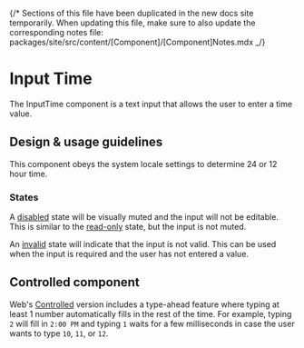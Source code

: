 
{/\* Sections of this file have been duplicated in the new docs site
temporarily. When updating this file, make sure to also update the corresponding
notes file: packages/site/src/content/[Component]/[Component]Notes.mdx \_/}

<Meta title="Components/Forms and Inputs/InputTime" />

# Input Time

The InputTime component is a text input that allows the user to enter a time
value.

## Design & usage guidelines

This component obeys the system locale settings to determine 24 or 12 hour time.

### States

A
[disabled](../?path=/story/components-forms-and-inputs-inputtime-web--disabled)
state will be visually muted and the input will not be editable. This is similar
to the
[read-only](../?path=/story/components-forms-and-inputs-inputtime-web--read-only)
state, but the input is not muted.

An [invalid](../?path=/story/components-forms-and-inputs-inputtime-web--invalid)
state will indicate that the input is not valid. This can be used when the input
is required and the user has not entered a value.

## Controlled component

Web's
[Controlled](../?path=/story/components-forms-and-inputs-inputtime-web--controlled)
version includes a type-ahead feature where typing at least 1 number
automatically fills in the rest of the time. For example, typing `2` will fill
in `2:00 PM` and typing `1` waits for a few milliseconds in case the user wants
to type `10`, `11`, or `12`.
